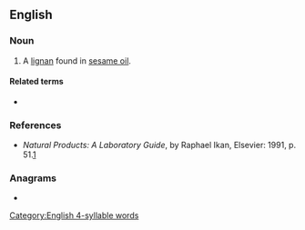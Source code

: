 ==English==

===Noun===
{{en-noun|-}}

# A [[lignan]] found in [[sesame oil]].

====Related terms====
* {{l|en|sesamin}}

===References===
* ''Natural Products: A Laboratory Guide'', by Raphael Ikan, Elsevier: 1991, p. 51.[http://books.google.com/books?id=B7P8HQimBAIC&pg=PA51&dq=Sesamin&ei=fFE-R9vyI4v8sQOkgOnTDQ&sig=6sXIn4Q0J-kvopUieAqTKosXztw]

===Anagrams===
* {{anagrams|en|loaminess|melanosis|molassine|semolinas|simoleans}}

[[Category:English 4-syllable words]]